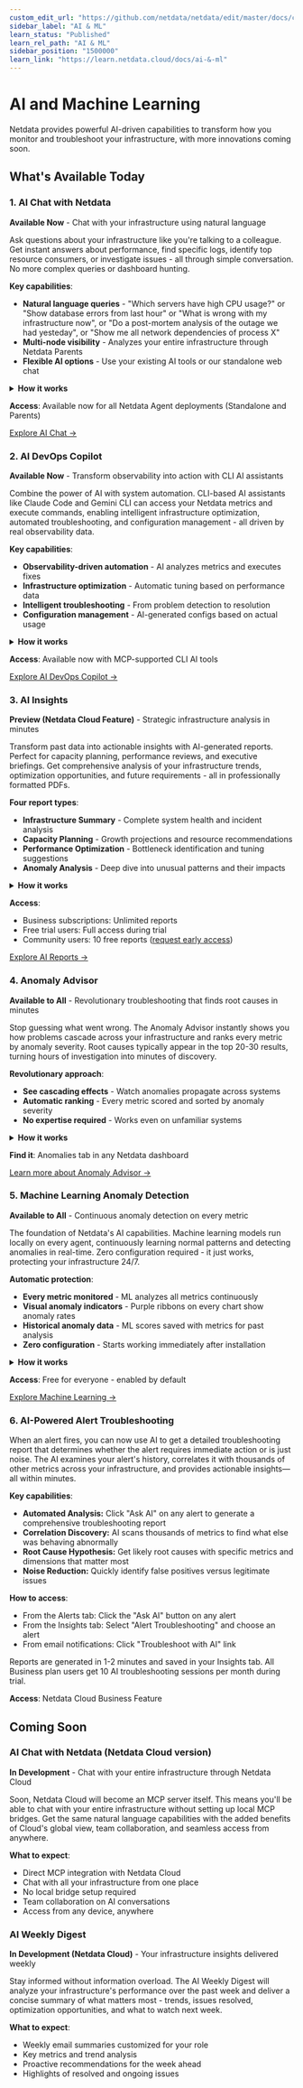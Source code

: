 ```yaml
---
custom_edit_url: "https://github.com/netdata/netdata/edit/master/docs/category-overview-pages/machine-learning-and-assisted-troubleshooting.md"
sidebar_label: "AI & ML"
learn_status: "Published"
learn_rel_path: "AI & ML"
sidebar_position: "1500000"
learn_link: "https://learn.netdata.cloud/docs/ai-&-ml"
---
```


# AI and Machine Learning

Netdata provides powerful AI-driven capabilities to transform how you monitor and troubleshoot your infrastructure, with more innovations coming soon.

## What's Available Today

### 1. AI Chat with Netdata

**Available Now** - Chat with your infrastructure using natural language

Ask questions about your infrastructure like you're talking to a colleague. Get instant answers about performance, find specific logs, identify top resource consumers, or investigate issues - all through simple conversation. No more complex queries or dashboard hunting.

**Key capabilities**:

- **Natural language queries** - "Which servers have high CPU usage?" or "Show database errors from last hour" or "What is wrong with my infrastructure now", or "Do a post-mortem analysis of the outage we had yesteday", or "Show me all network dependencies of process X"
- **Multi-node visibility** - Analyzes your entire infrastructure through Netdata Parents
- **Flexible AI options** - Use your existing AI tools or our standalone web chat

<details>
<summary><strong>How it works</strong></summary>

- **MCP integration** - You chat with an LLM, that has access to your observability data, via Model Context Protocol (MCP)
- **Choice of AI providers** - Claude, GPT-4, Gemini, and others
- **Two deployment options** - Use an existing AI client that supports MCP, or use a web page chat we created for it (LLM is pay-per-use with API keys)
- **Real-time data access** - Query live metrics, logs, processes, network connections, and system state
- **Secure connection** - LLM has access to your data via the LLM client

</details>

**Access**: Available now for all Netdata Agent deployments (Standalone and Parents)

[Explore AI Chat →](./chat-with-netdata-mcp)

### 2. AI DevOps Copilot

**Available Now** - Transform observability into action with CLI AI assistants

Combine the power of AI with system automation. CLI-based AI assistants like Claude Code and Gemini CLI can access your Netdata metrics and execute commands, enabling intelligent infrastructure optimization, automated troubleshooting, and configuration management - all driven by real observability data.

**Key capabilities**:

- **Observability-driven automation** - AI analyzes metrics and executes fixes
- **Infrastructure optimization** - Automatic tuning based on performance data
- **Intelligent troubleshooting** - From problem detection to resolution
- **Configuration management** - AI-generated configs based on actual usage

<details>
<summary><strong>How it works</strong></summary>

- **MCP-enabled CLI tools** - Claude Code, Gemini CLI, and others
- **Bidirectional integration** - Read metrics, execute commands
- **Context-aware decisions** - AI understands your infrastructure state
- **Safe execution** - Review AI suggestions before implementation
- **Team collaboration** - Share configurations via version control

</details>

**Access**: Available now with MCP-supported CLI AI tools

[Explore AI DevOps Copilot →](./ai-devops-copilot/ai-devops-copilot)

### 3. AI Insights

**Preview (Netdata Cloud Feature)** - Strategic infrastructure analysis in minutes

Transform past data into actionable insights with AI-generated reports. Perfect for capacity planning, performance reviews, and executive briefings. Get comprehensive analysis of your infrastructure trends, optimization opportunities, and future requirements - all in professionally formatted PDFs.

**Four report types**:

- **Infrastructure Summary** - Complete system health and incident analysis
- **Capacity Planning** - Growth projections and resource recommendations
- **Performance Optimization** - Bottleneck identification and tuning suggestions
- **Anomaly Analysis** - Deep dive into unusual patterns and their impacts

<details>
<summary><strong>How it works</strong></summary>

- **2-3 minute generation** - Analyzes historical data comprehensively
- **PDF downloads** - Professional reports ready for sharing
- **Embedded visualizations** - Charts and graphs from your actual data
- **Executive-ready** - Clear summaries with technical details included
- **Secure processing** - Data analyzed then immediately discarded

</details>

**Access**:

- Business subscriptions: Unlimited reports
- Free trial users: Full access during trial
- Community users: 10 free reports ([request early access](https://discord.gg/mPZ6WZKKG2))

[Explore AI Reports →](./ai-insights)


### 4. Anomaly Advisor

**Available to All** - Revolutionary troubleshooting that finds root causes in minutes

Stop guessing what went wrong. The Anomaly Advisor instantly shows you how problems cascade across your infrastructure and ranks every metric by anomaly severity. Root causes typically appear in the top 20-30 results, turning hours of investigation into minutes of discovery.

**Revolutionary approach**:

- **See cascading effects** - Watch anomalies propagate across systems
- **Automatic ranking** - Every metric scored and sorted by anomaly severity
- **No expertise required** - Works even on unfamiliar systems

<details>
<summary><strong>How it works</strong></summary>

- **Data-driven analysis** - No hypotheses needed, the data reveals the story
- **Influence tracking** - Shows what influenced and what was influenced
- **Time window analysis** - Highlight any incident period for investigation
- **Scale-agnostic** - Works identically from 10 to 10,000 nodes
- **Visual propagation** - See anomaly clusters and cascades instantly

</details>

**Find it**: Anomalies tab in any Netdata dashboard

[Learn more about Anomaly Advisor →](./anomaly-advisor)

### 5. Machine Learning Anomaly Detection

**Available to All** - Continuous anomaly detection on every metric

The foundation of Netdata's AI capabilities. Machine learning models run locally on every agent, continuously learning normal patterns and detecting anomalies in real-time. Zero configuration required - it just works, protecting your infrastructure 24/7.

**Automatic protection**:

- **Every metric monitored** - ML analyzes all metrics continuously
- **Visual anomaly indicators** - Purple ribbons on every chart show anomaly rates
- **Historical anomaly data** - ML scores saved with metrics for past analysis
- **Zero configuration** - Starts working immediately after installation

<details>
<summary><strong>How it works</strong></summary>

- **Local ML engine** - Runs on every Netdata Agent, no cloud dependency
- **Multiple models** - Consensus approach reduces noise and false positives by 99%
- **Integrated storage** - Anomaly scores saved in the database with metrics
- **Historical queries** - Query past anomaly rates just like any other metric
- **Visual integration** - Purple anomaly ribbons appear on all charts automatically
- **Minimal overhead** - Designed for production environments
- **Privacy by design** - Your data never leaves your infrastructure

</details>

**Access**: Free for everyone - enabled by default

[Explore Machine Learning →](./machine-learning-anomaly-detection)

### 6. AI-Powered Alert Troubleshooting

When an alert fires, you can now use AI to get a detailed troubleshooting report that determines whether the alert requires immediate action or is just noise. The AI examines your alert's history, correlates it with thousands of other metrics across your infrastructure, and provides actionable insights—all within minutes.

**Key capabilities**:
- **Automated Analysis:** Click "Ask AI" on any alert to generate a comprehensive troubleshooting report
- **Correlation Discovery:** AI scans thousands of metrics to find what else was behaving abnormally
- **Root Cause Hypothesis:** Get likely root causes with specific metrics and dimensions that matter most
- **Noise Reduction:** Quickly identify false positives versus legitimate issues

**How to access**:
- From the Alerts tab: Click the "Ask AI" button on any alert
- From the Insights tab: Select "Alert Troubleshooting" and choose an alert
- From email notifications: Click "Troubleshoot with AI" link

Reports are generated in 1-2 minutes and saved in your Insights tab. All Business plan users get 10 AI troubleshooting sessions per month during trial.

**Access**: Netdata Cloud Business Feature

## Coming Soon

### AI Chat with Netdata (Netdata Cloud version)

**In Development** - Chat with your entire infrastructure through Netdata Cloud

Soon, Netdata Cloud will become an MCP server itself. This means you'll be able to chat with your entire infrastructure without setting up local MCP bridges. Get the same natural language capabilities with the added benefits of Cloud's global view, team collaboration, and seamless access from anywhere.

**What to expect**:

- Direct MCP integration with Netdata Cloud
- Chat with all your infrastructure from one place
- No local bridge setup required
- Team collaboration on AI conversations
- Access from any device, anywhere

### AI Weekly Digest

**In Development (Netdata Cloud)** - Your infrastructure insights delivered weekly

Stay informed without information overload. The AI Weekly Digest will analyze your infrastructure's performance over the past week and deliver a concise summary of what matters most - trends, issues resolved, optimization opportunities, and what to watch next week.

**What to expect**:

- Weekly email summaries customized for your role
- Key metrics and trend analysis
- Proactive recommendations for the week ahead
- Highlights of resolved and ongoing issues
